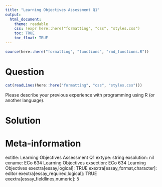 ```yaml
---
title: "Learning Objectives Assessment Q1"
output:  
  html_document:
    theme: readable
    css: !expr here::here("formatting", "css", "styles.css")
    toc: TRUE
    toc_float: TRUE
---
```



```r
source(here::here("formatting", "functions", "rmd_functions.R"))

```


Question
========

```r
cat(readLines(here::here("formatting", "css", "styles.css")))
```

Please describe your previous experience with programming using R (or another language).



Solution
========





Meta-information
================
extitle: Learning Objectives Assessment Q1
extype: string
exsolution: nil
exname: ECo 634 Learning Objectives
exsection: ECo 634 Learning Objectives
exextra[essay,logical]: TRUE
exextra[essay_format,character]: editor
exextra[essay_required,logical]: TRUE
exextra[essay_fieldlines,numeric]: 5

